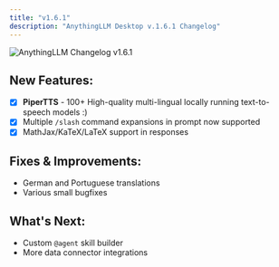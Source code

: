```yaml
---
title: "v1.6.1"
description: "AnythingLLM Desktop v.1.6.1 Changelog"
---
```



<Image
  src="/images/product/changelog/header-image.png"
  height={1080}
  width={1920}
  quality={100}
  alt="AnythingLLM Changelog v1.6.1"
/>

## New Features:

- [x] **PiperTTS** - 100+ High-quality multi-lingual locally running text-to-speech models :)
- [x] Multiple `/slash` command expansions in prompt now supported
- [x] MathJax/KaTeX/LaTeX support in responses

## Fixes & Improvements:

- German and Portuguese translations
- Various small bugfixes

## What's Next:

- Custom `@agent` skill builder
- More data connector integrations
